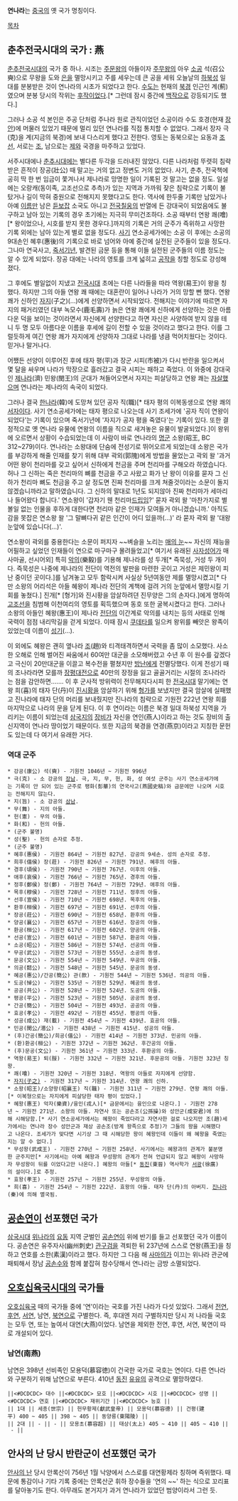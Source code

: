'''연나라'''는 [[중국]]의 옛 국가 명칭이다.

[[목차]]
== 춘추전국시대의 국가 : 燕 ==
[[춘추전국시대]]의 국가 중 하나. 시조는 [[주문왕]]의 아들이자 [[주무왕]]의 아우 [[소]]공 석(召公 奭)으로 무왕을 도와 [[은나라|은]]을 멸망시키고 주를 세우는데 큰 공을 세워 오늘날의 [[하북성]] 일대를 분봉받은 것이 연나라의 시초가 되었다고 한다. [[수도]]는 현재의 [[북경]] 인근인 계(薊)였으며 분봉 당시의 작위는 [[후작]]이었다.[* 그런데 잠시 중간에 [[백작]]으로 강등되기도 했다.]

그러나 소공 석 본인은 주공 단처럼 주나라 원로 관직이었던 소공이라 수도 호경(현재 [[장안]])에 머물러 있었기 때문에 멀리 있던 연나라를 직접 통치할 수 없었다. 그래서 장자 극(克)을 계(지금의 북경)에 보내 다스리게 했다고 전한다. 영토는 동북으로는 요동과 [[고조선|조선]], 서로는 [[조나라|조]], 남으로는 [[제나라|제]]와 국경을 마주하고 있었다.

서주시대에나 [[춘추시대]]에는 별다른 두각을 드러내진 않았다. 다른 나라처럼 뚜렷히 침략받은 흔적이 장공(壯公) 때 말고는 거의 없고 정변도 거의 없었다. 사기, 춘추, 전국책에 공히 딱 한 번 임금이 쫓겨나서 제나라로 망명한 일이 기록된 것 말고는 없을 정도. 일설에는 오랑캐(동이족, 고조선으로 추측)가 있는 지역과 가까워 잦은 침략으로 기록이 불탔거나 길이 막혀 중원으로 전해지지 못했다고도 한다. 역사에 한두줄 기록만 남았거나 아예 [[이름만]] 남은 [[듣보잡]] 소국도 아니고 [[전국칠웅]]의 반열에 든 강대국이 되었음에도 불구하고 남아 있는 기록의 경우 초기에는 지극히 무미건조하다. 소공 때부터 연왕 쾌(噲)[* 왕이었으나, 시호를 받지 못한 경우다.]까지의 기록은 거의 군주가 즉위하고 사망한 기록 외에는 남아 있는게 별로 없을 정도다. [[사기]] 연소공세가에는 소공 이 후에는 소공의 9대손인 혜후(惠後)의 기록으로 바로 넘어와 아예 중간에 실전된 군주들이 있을 정도다. 그나마 연국사고, [[죽서기년]], 발견된 금문 등을 통해 이들 실전된 군주들의 이름 정도는 알 수 있게 되었다. 장공 대에는 나라의 영토를 크게 넓히고 [[공작]]을 칭할 정도로 강성해졌다.

그 후에도 별일없이 지냈고 [[전국시대]] 초에는 다른 나라들을 따라 역왕(易王)이 왕을 칭했다. 하지만 그의 아들 연왕 쾌 때에는 대혼란이 일어나 나라가 거의 망할 뻔 했다. 연왕 쾌가 신하인 [[자지(전국시대)|자지]](子之)(...)에게 선양하면서 시작되었다. 전해지는 이야기에 따르면 자지의 패거리였던 대부 녹모수(鹿毛壽)가 늙은 연왕 쾌에게 신하에게 선양하는 것은 아름다운 덕을 보이는 것이라면서 자신에게 선양한다고 하면 자신은 사양하여 받지 않을 테니 두 명 모두 아름다운 이름을 후세에 길이 전할 수 있을 것이라고 했다고 한다. 이를 그럴듯하게 여긴 연왕 쾌가 자지에게 선양하자 그대로 나라를 냉큼 먹어치웠다는 것이다. 믿거나 말거나다.

어쨌든 선양이 이루어진 후에 태자 평(平)과 장군 시피(市被)가 다시 반란을 일으켜서 몇 달을 싸우며 나라가 막장으로 흘러갔고 결국 시피는 패하고 죽었다. 이 와중에 강대국인 [[제나라]](濟) 민왕(閔王)의 군대가 쳐들어오면서 자지는 피살당하고 연왕 쾌는 [[자살]]했으며 연나라는 제나라의 속국이 되었다.

그러나 결국 [[한나라]](韓)에 도망쳐 있던 공자 직(職)[* 태자 평의 이복동생으로 연왕 쾌의 [[서자]]이다. 사기 연소공세가에는 태자 평으로 나오는데 사기 조세가에 '공자 직이 연왕이 되었다'는 기록이 있으며 죽서기년에 '자지가 공자 평을 죽였다'는 기록이 있다. 또한 결정적으로 옛 연나라 유물에 연왕의 이름을 직으로 새겨놓은 유물이 발굴되었다.]이 왕위에 오르면서 상황이 수습되었는데 이 사람이 바로 연나라의 [[명군]] 소왕(昭王, BC 312~279)이다. 연나라는 소왕대에 단숨에 전성기로 뛰어오르게 되었는데 소왕은 국가를 부강하게 해줄 인재를 찾기 위해 대부 곽외(郭隗)에게 방법을 물었는고 곽외 왈 '과거 어떤 왕이 천리마를 갖고 싶어서 신하에게 천금을 주며 천리마를 구해오라 하였습니다. 허나 그 신하는 죽은 천리마의 뼈를 천금을 주고 사왔고 화가 난 왕이 이유를 묻자 그 신하가 천리마 뼈도 천금을 주고 살 정도면 진짜 천리마를 크게 쳐줄것이라는 소문이 돌지 않겠습니까라고 말하였습니다. 그 신하의 말대로 1년도 되지않아 진짜 천리마가 세마리나 들어왔다 합니다.' 연소왕이 '갑자기 웬 천리마[[드립]]임?' 묻자 곽외 왈 '마찬가지로 별 볼일 없는 인물을 후하게 대한다면 천리마 같은 인재가 모여들거 아니겠습니까.' 아직도 감을 못잡은 연소왕 왈 '그 말뼈다귀 같은 인간이 어디 있을까(...)' 라 묻자 곽외 왈 '대왕 눈앞에 있습니다(...)'.

연소왕이 곽외를 중용한다는 소문이 퍼지자 ~~벼슬을 노리는 [[매의 눈]]~~ 자신의 재능을 어필하고 싶었던 인재들이 연으로 마구마구 몰려들었고[* 여기서 유래된 [[사자성어]]가 매사마골, 선시어외] 특히 [[악의]](樂毅)를 기용해 제나라를 성 두개[* 즉묵성, 거성 두 개이다. 즉묵성은 나중에 제나라의 전단이 역전의 발판을 마련한 곳이고 거성은 제민왕이 피난 중이던 곳이다.]를 남겨놓고 모두 함락시켜 사실상 5년여동안 제를 멸망시켰고[* 다만 소왕의 어리석은 아들 혜왕이 제나라 전단의 계책에 걸려 거의 눈앞에서 멸망시킬 기회를 놓쳤다.] 진개[* [형가]와 진시황을 암살하려뎐 진무양은 그의 손자다.]에게 명하여 [[고조선]]을 침범해 이천여리의 영토를 획득했으며 동호 또한 굴복시켰다고 한다. 그러나 소왕의 아들인 혜왕(惠王)이 제나라 [[전단]]의 이간계로 악의를 내치는 등의 사태로 인해 국력이 점점 내리막길을 걷게 되었다. 이때 잠시 [[쿠데타]]를 일으켜 왕위를 빼앗은 왕족이 있었는데 이름이 [[성기]](...).

이 외에도 혜왕은 괜히 옆나라 [[조나라|조]](趙)와 티격태격하면서 국력을 좀 많이 소모했다. 사소한 오해로 인해 벌어진 싸움에서 60여만 대군을 소모해버렸고 수년 후 이 원수를 갚겠다고 극신이 20만대군을 이끌고 복수전을 펼쳤지만 [[방난]]에게 전멸당했다. 이게 전성기 때의 조나라라면 모를까 [[장평대전]]으로 40만의 장정을 잃고 골골거리는 시절의 조나라라는 점을 감안하면……. 이 후 군사적 방위력이 전무해지다시피 한 [[전국시대]] 말기에는 연왕 희(喜)의 태자 단(丹)이 [[진시황]]을 암살하기 위해 [[형가]]를 보냈지만 결국 암살에 실패했고 진나라에 태자 단의 머리를 보내줬지만 진나라의 침략으로 기원전 222년 연왕 희를 마지막으로 나라의 문을 닫게 된다. 이 후 연이라는 이름은 북경 일대 하북성 지역을 가리키는 이름이 되었는데 [[삼국지]]의 [[장비]]가 자신을 연인(燕人)이라고 하는 것도 장비의 출신지역이 연나라 땅이었기 때문이다. 또한 지금의 북경을 연경(燕京)이라고 지칭한 문헌도 있는데 다 여기서 유래한 거다.

=== 역대 군주 ===
 * 강공(康公) 석(奭) - 기원전 1046년 ~ 기원전 996년
 * 극(克) - 소 강공의 [[장남]]. 극, 지, 무, 헌, 화, 성 여섯 군주는 사기 연소공세가에는 기록이 안 되어 있는 군주로 팽화(彭華)의 연국사고(燕國史稿)와 금문에만 나오며 시호는 전해지지 않는다.
 * 지(旨) - 소 강공의 [[삼남]]. 
 * 무(舞) - 지의 아들.
 * 헌(憲) - 무의 아들.  
 * 화(和) - 헌의 아들.
 * (군주 불명)
 * 성(聖) - 헌의 손자로 추정.
 * (군주 불명) 
 * 혜후(惠侯) - 기원전 864년 ~ 기원전 827년. 강공의 9세손. 성의 손자로 추정.
 * 희후(僖侯) 장(莊) - 기원전 826년 ~ 기원전 791년. 혜후의 아들. 
 * 경후(頃侯) - 기원전 790년 ~ 기원전 767년. 이후의 아들.  
 * 애후(哀侯) - 기원전 766년 ~ 기원전 765년. 경후의 아들.  
 * 정후(鄭侯) 정(鄭) - 기원전 764년 ~ 기원전 729년. 애후의 아들.  
 * 목후(穆侯) - 기원전 728년 ~ 기원전 711년. 정후의 아들.  
 * 선후(宣侯) - 기원전 710년 ~ 기원전 698년. 목후의 아들.  
 * 환후(桓侯) - 기원전 697년 ~ 기원전 691년. 선후의 아들.  
 * 장공(莊公) - 기원전 690년 ~ 기원전 658년. 환후의 아들.  
 * 양공(襄公) - 기원전 657년 ~ 기원전 616년. 장공의 아들.  
 * 환공(桓公) - 기원전 617년 ~ 기원전 602년. 양공의 아들.  
 * 선공(宣公) - 기원전 601년 ~ 기원전 587년. 환공의 아들.  
 * 소공(昭公) - 기원전 586년 ~ 기원전 574년. 선공의 아들.  
 * 무공(武公) - 기원전 573년 ~ 기원전 555년. 소공의 동생.  
 * 문공(文公) - 기원전 554년 ~ 기원전 549년. 무공의 아들.  
 * 의공(懿公) - 기원전 548년 ~ 기원전 545년. 문공의 동생.  
 * 혜공(惠公)/간공(簡公) 관(款) - 기원전 544년 ~ 기원전 536년. 의공의 아들. 
 * 도공(悼公) - 기원전 535년 ~ 기원전 529년. 혜공의 동생.  
 * 공공(共公) - 기원전 528년 ~ 기원전 524년. 도공의 아들.  
 * 평공(平公) - 기원전 523년 ~ 기원전 505년. 공공의 동생.  
 * 간공(簡公) - 기원전 504년 ~ 기원전 493년. 공공의 아들.  
 * 효공(孝公) - 기원전 492년 ~ 기원전 455년. 평공의 아들.  
 * 성공(成公) 재(載) - 기원전 454년 ~ 기원전 439년. 효공의 아들.  
 * 민공(閔公/湣公) - 기원전 438년 ~ 기원전 415년. 성공의 아들.  
 * (후)간공(簡公)/희공(僖公) - 기원전 414년 ~ 기원전 373년. 민공의 아들.  
 * (환)환공(桓公) - 기원전 372년 ~ 기원전 362년. 후간공의 아들.  
 * (후)문공(文公) - 기원전 361년 ~ 기원전 333년. 후환공의 아들.  
 * 역왕(易王) 퇴(脮) - 기원전 332년 ~ 기원전 321년. 후문공의 아들. 기원전 323년 칭왕.
 * 쾌(噲) - 기원전 320년 ~ 기원전 318년. 역왕의 아들로 자지에게 선양함.  
 * [[자지(전국시대)|자지(子之)]] - 기원전 317년 ~ 기원전 314년. 연왕 쾌의 신하.
 * 소왕(昭王)/소양왕(昭襄王) 직(職) - 기원전 311년 ~ 기원전 279년. 연왕 쾌의 아들.[* 이복형으로는 자지에게 피살당한 태자 평이 있었다.] 
 * 혜왕(惠王) 악자(樂資)/융인(戎人)[* 금문에서는 융인으로 나온다.] - 기원전 278년 ~ 기원전 271년. 소왕의 아들. 자연사 또는 공손조(公孫操)와 성안군(成安君)에 의해 시해당함.[* 사기 연소공세가에서는 혜왕이 죽었다라고 자연사한 걸로 나오지만 조(趙)세가에서는 연나라 장수 성안군과 재상 공손조(방계 왕족으로 추정)가 그들의 왕을 시해했다고 나온다. 조세가가 맞다면 시기상 그 때 시해당한 왕이 혜왕인데 이들이 왜 혜왕을 죽였는지는 알 수 없다.]  
 * 무성왕(武成王) - 기원전 270년 ~ 기원전 258년. 사기에서는 혜왕과의 관계가 불분명한 군주지만[* 사기에서는 아예 혜왕과 무성왕의 관계가 전혀 언급되지 않고 혜왕이 사망하자 무성왕이 뒤를 이었다고만 나온다.] 혜왕의 아들[* [[동진]](東晉) 역사학가 [[서광]](徐廣)의 설이다.]로 추정.
 * 효왕(孝王) - 기원전 257년 ~ 기원전 255년. 무성왕의 아들. 
 * 희(喜) - 기원전 254년 ~ 기원전 222년. 효왕의 아들. 태자 단(丹)의 아버지. [[진(통일왕조)|진나라]](秦)에 의해 멸국됨. 

== [[공손연#s-1|공손연]]이 선포했던 국가 ==
[[삼국시대(중국)|삼국시대]] [[위(삼국시대)|위나라]]의 [[요동#s-2|요동]] 지역 군벌인 [[공손연#s-1|공손연]]이 위에 반기를 들고 선포했던 국가 이름이다. 공손연은 유주자사(幽州刺史) [[관구검]]을 격퇴한 뒤 237년에 스스로 연왕(燕王)을 칭하고 연호를 소한(素漢)이라고 했다. 하지만 그 다음 해 [[사마의]]가 이끄는 위나라 관군에 패퇴해서 장남 [[공손수]]와 함께 붙잡혀 참수당해서 연나라는 금방 소멸되었다.

== [[오호십육국시대]]의 국가들 ==
[[오호십육국]] 때의 국가들 중에 '연'이라는 국호를 가진 나라가 다섯 있었다. 그래서 [[전연]], [[후연]], [[서연]], 남연, [[북연]]으로 구별한다. 즉, 후대엔 저리 구별하지만 당시 저 나라들 국호는 모두 연, 또는 높여서 대연(大燕)이었다. 남연을 제외한 전연, 후연, 서연, 북연이 따로 개설되어 있다.
=== 남연(南燕) ===
남연은 398년 선비족인 모용덕(慕容徳)이 건국한 국가로 국호는 연이다. 다른 연나라와 구분하기 위해 남연으로 부른다. 410년 [[동진]] [[유유]]의 공격으로 멸망하였다.
 ||<#DCDCDC> 대수 ||<#DCDCDC> 묘호 ||<#DCDCDC> 시호 ||<#DCDCDC> 성명 ||<#DCDCDC> 연호 ||<#DCDCDC> 재위기간 ||<#DCDCDC> 능호 || 
 || 1대 || 세종(世宗) || 헌무황제(獻武皇帝) || 모용덕(慕容德) || 건평(建平) 400 ~ 405 || 398 ~ 405 || 동양릉(東陽陵) || 
 || 2대 || - || - || 모용초(慕容超) || 태상(太上) 405 ~ 410 || 405 ~ 410 || - || 

== 안사의 난 당시 반란군이 선포했던 국가 ==
[[안사의 난]] 당시 안록산이 756년 1월 낙양에서 스스로를 대연황제라 칭하며 즉위했다. 때문에 통감이나 기타 기록 중에는 안록산군 휘하 장수들을 '연의 ~~' 하는 식으로 꼬리표를 달아놓기도 한다. 아무래도 본거지가 과거 연나라가 있었던 범양이라서 그런 듯.
